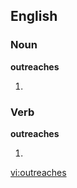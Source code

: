 ==English==

===Noun===
'''outreaches'''

# {{plural of|[[outreach]]}}

===Verb===
'''outreaches'''

# {{third-person singular of|[[outreach]]}}

[[vi:outreaches]]